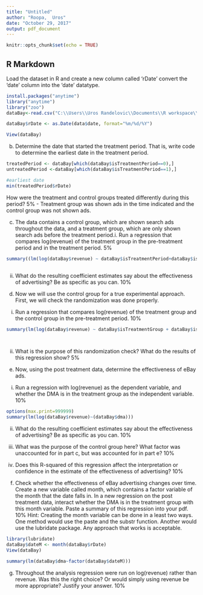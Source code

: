 ```yaml
---
title: "Untitled"
author: "Roopa,  Uros"
date: "October 29, 2017"
output: pdf_document
---
```


```r
knitr::opts_chunk$set(echo = TRUE)
```

## R Markdown
Load the dataset in R and create a new column called 'rDate' convert the 'date'
column into the 'date' datatype.

```r
install.packages("anytime")
library("anytime")
library("zoo")
dataBay<-read.csv("C:\\Users\\Uros Randelovic\\Documents\\R workspace\\BUS 111\\Ebay\\data.csv")

dataBay$rDate <- as.Date(data$date, format="%m/%d/%Y")

View(dataBay)

```
b) Determine the date that started the treatment period. That is, write code to determine
the earliest date in the treatment period. 


```r

treatedPeriod <- dataBay[which(dataBay$isTreatmentPeriod==0),]
untreatedPeriod <-dataBay[which(dataBay$isTreatmentPeriod==1),]

#earliest date
min(treatedPeriod$rDate)

```
How were the treatment and control groups treated differently during this period? 5%
- Treatment group was shown ads in the time indicated and the control group was not shown ads. 




c) The data contains a control group, which are shown search ads throughout the data,
and a treatment group, which are only shown search ads before the treatment period.i. Run a regression that compares log(revenue) of the treatment group in the
pre-treatment period and in the treatment period. 5%

```r

summary((lm(log(dataBay$revenue) ~ dataBay$isTreatmentPeriod+dataBay$isTreatmentGroup)))



```

ii. What do the resulting coefficient estimates say about the effectiveness of
advertising? Be as specific as you can. 10%





d) Now we will use the control group for a true experimental approach. First, we will
check the randomization was done properly.

i. Run a regression that compares log(revenue) of the treatment group and the
control group in the pre-treatment period. 10%

```r

summary(lm(log(dataBay$revenue) ~ dataBay$isTreatmentGroup + dataBay$isTreatmentPeriod + (dataBay$isTreatmentPeriod*dataBay$isTreatmentGroup)))




```



ii. What is the purpose of this randomization check? What do the results of this
regression show? 5%





e) Now, using the post treatment data, determine the effectiveness of eBay ads.

i. Run a regression with log(revenue) as the dependent variable, and whether
the DMA is in the treatment group as the independent variable. 10%
```r
options(max.print=999999)
summary(lm(log(dataBay$revenue)~(dataBay$dma)))


```

ii. What do the resulting coefficient estimates say about the effectiveness of
advertising? Be as specific as you can. 10%

iii. What was the purpose of the control group here? What factor was
unaccounted for in part c, but was accounted for in part e? 10%

iv. Does this R-squared of this regression affect the interpretation or confidence in
the estimate of the effectiveness of advertising? 10%

f) Check whether the effectiveness of eBay advertising changes over time. Create a
new variable called month, which contains a factor variable of the month that the date
falls in. In a new regression on the post treatment data, interact whether the DMA is in
the treatment group with this month variable. Paste a summary of this regression into
your pdf. 10%
Hint: Creating the month variable can be done in a least two ways. One method
would use the paste and the substr function. Another would use the lubridate
package. Any approach that works is acceptable.
```r
library(lubridate)
dataBay$dateM <- month(dataBay$rDate)
View(dataBay)

summary(lm(dataBay$dma~factor(dataBay$dateM)))

```


g) Throughout the analysis regression were run on log(revenue) rather than revenue.
Was this the right choice? Or would simply using revenue be more appropriate?
Justify your answer. 10%

